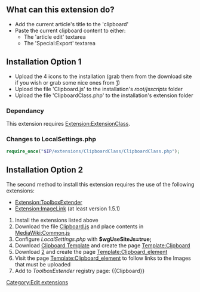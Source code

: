 {{extension
|name        = Clipboard
|status      = stable
|type        = page action
|author      = [[user:jldupont]]
|image       =
|version     = 1.01
|update      =
|mediawiki   = tested on 1.8.2, 1.9.3, 1.11
|download    = [http://mediawiki.googlecode.com/svn/trunk/extensions/Clipboard/]
|readme      =
|changelog   =
|description = Provides a simple 'clipboard' to add/paste article titles.
|parameters  =
|rights      =
|example     =
}}

== What can this extension do? ==
* Add the current article's title to the 'clipboard'
* Paste the current clipboard content to either:
** The 'article edit' textarea
** The 'Special:Export' textarea

== Installation Option 1 ==
* Upload the 4 icons to the installation (grab them from the download site if you wish or grab some nice ones from [http://www.famfamfam.com/archive/silk-icons-thats-your-lot/])
* Upload the file 'Clipboard.js' to the installation's ''root/jsscripts'' folder
* Upload the file 'ClipboardClass.php'  to the installation's extension folder

=== Dependancy ===
This extension requires [[Extension:ExtensionClass]].

=== Changes to LocalSettings.php ===
<source lang="php">require_once("$IP/extensions/ClipboardClass/ClipboardClass.php");</source>

== Installation Option 2 ==
The second method to install this extension requires the use of the following extensions:
* [[Extension:ToolboxExtender]]
* [[Extension:ImageLink]] (at least version 1.5.1)
# Install the extensions listed above
# Download the file [http://mediawiki.googlecode.com/svn/trunk/extensions/Clipboard/Clipboard.js Clipboard.js] and place contents in [[MediaWiki:Common.js]]
# Configure ''LocalSettings.php'' with '''$wgUseSiteJs=true;'''
# Download [http://mediawiki.googlecode.com/svn/trunk/extensions/Clipboard/Clipboard.template.wikitext Clipboard Template] and create the page [[Template:Clipboard]]
# Download [http://mediawiki.googlecode.com/svn/trunk/extensions/Clipboard/Clipboard_element.template.wikitext] and create the page [[Template:Clipboard_element]]
# Visit the page [[Template:Clipboard_element]] to follow links to the Images that must be uploaded
# Add to ''ToolboxExtender'' registry page: <nowiki>{{Clipboard}}</nowiki>

[[Category:Edit extensions]]
